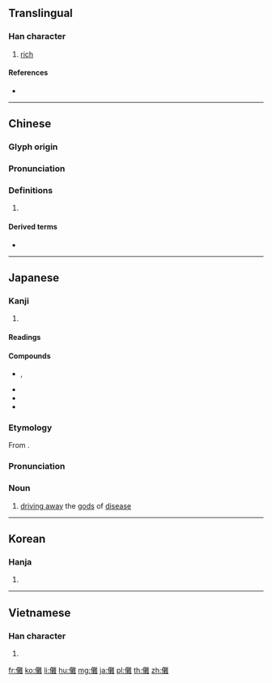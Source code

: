 {{also|傩}}
==Translingual==

===Han character===
{{Han char|rn=9|rad=人|as=19|sn=21|four=20214|canj=OTOG|ids=⿰亻難}}

# [[rich]]

====References====
* {{Han ref|kx=0121.420|dkj=01317|dj=0257.060|hdz=10238.160|uh=513A|ud=20794|bh=F5C0|bd=62912}}

----

==Chinese==
{{zh-forms|s=傩}}

===Glyph origin===
{{Han etym}}

===Pronunciation===
{{zh-pron
|m=nuó
|c=no4
|h=pfs=
|md=
|mn=
|w=
|mc=y
|oc=y
|cat=
}}

===Definitions===
{{zh-hanzi}}

# {{rfdef|lang=zh}}

====Derived terms====
* {{zh-l|儺戲}}

----

==Japanese==

===Kanji===
{{ja-kanji|grade=|rs=人19}}

# {{defn|lang=ja|sort=人19}}

====Readings====
{{ja-readings|goon=[[な]] (na)|kanon=[[だ]] (da)|kun=[[おにやらい]] (oniyarai)}}

====Compounds====
{{der-top|Compounds}}
* {{ja-r|追儺|ついな}}, {{ja-r|追儺|なやらい}}
* {{ja-r|儺火|なび}}
* {{ja-r|儺豆|なまめ}}
* {{ja-r|追儺ふ|なやらふ|rom=nayarau}}
{{der-bottom}}

{{ja-kanjitab|な|yomi=o}}

===Etymology===
From {{etyl|ltc|ja|sort=な}} {{m|zh|儺|tr=na}}.

===Pronunciation===
{{ja-pron|yomi=goon|な}}

===Noun===
{{ja-noun|な}}

# [[driving away]] the [[god]]s of [[disease]]

----

==Korean==

===Hanja===
{{ko-hanja|hangeul=나|rv=na|mr=na}}

# {{defn|lang=ko|sort=人19}}

----

==Vietnamese==

===Han character===
{{vi-hantu|[[na]]|rs=人19}}

# {{defn|lang=vi|sort=人19}}

[[fr:儺]]
[[ko:儺]]
[[li:儺]]
[[hu:儺]]
[[mg:儺]]
[[ja:儺]]
[[pl:儺]]
[[th:儺]]
[[zh:儺]]